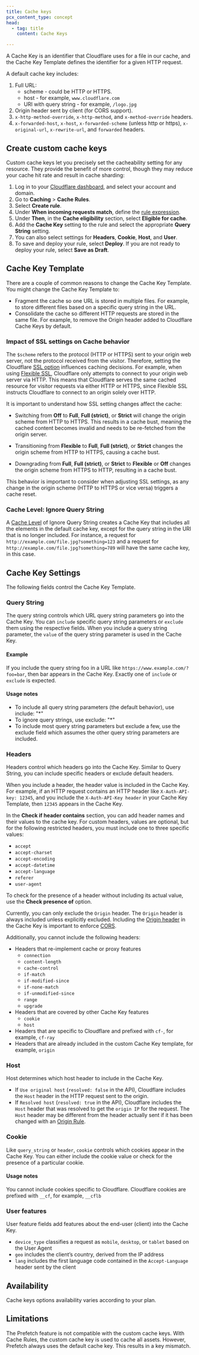 ```yaml
---
title: Cache keys
pcx_content_type: concept
head:
  - tag: title
    content: Cache Keys

---
```



A Cache Key is an identifier that Cloudflare uses for a file in our cache, and the Cache Key Template defines the identifier for a given HTTP request.

A default cache key includes:

1. Full URL:
   * scheme - could be HTTP or HTTPS.
   * host - for example, `www.cloudflare.com`
   * URI with query string - for example, `/logo.jpg`
2. Origin header sent by client (for CORS support).
3. `x-http-method-override`, `x-http-method`, and `x-method-override` headers.
4. `x-forwarded-host`, `x-host`, `x-forwarded-scheme` (unless http or https), `x-original-url`, `x-rewrite-url`, and `forwarded` headers.

## Create custom cache keys

Custom cache keys let you precisely set the cacheability setting for any resource. They provide the benefit of more control, though they may reduce your cache hit rate and result in cache sharding:

1. Log in to your [Cloudflare dashboard](https://dash.cloudflare.com), and select your account and domain.
2. Go to **Caching** > **Cache Rules**.
3. Select **Create rule**.
4. Under **When incoming requests match**, define the [rule expression](/ruleset-engine/rules-language/expressions/edit-expressions/#expression-builder).
5. Under **Then**, in the **Cache eligibility** section, select **Eligible for cache**.
6. Add the **Cache Key** setting to the rule and select the appropriate **Query String** setting.
7. You can also select settings for **Headers**, **Cookie**, **Host**, and **User**.
8. To save and deploy your rule, select **Deploy**. If you are not ready to deploy your rule, select **Save as Draft**.

## Cache Key Template

There are a couple of common reasons to change the Cache Key Template. You might change the Cache Key Template to:

* Fragment the cache so one URL is stored in multiple files. For example, to store different files based on a specific query string in the URL.
* Consolidate the cache so different HTTP requests are stored in the same file. For example, to remove the Origin header added to Cloudflare Cache Keys by default.

### Impact of SSL settings on Cache behavior

The `$scheme` refers to the protocol (HTTP or HTTPS) sent to your origin web server, not the protocol received from the visitor. Therefore, setting the Cloudflare [SSL option](/ssl/origin-configuration/ssl-modes/) influences caching decisions. For example, when using [Flexible SSL](/ssl/origin-configuration/ssl-modes/flexible/), Cloudflare only attempts to connect to your origin web server via HTTP. This means that Cloudflare serves the same cached resource for visitor requests via either HTTP or HTTPS, since Flexible SSL instructs Cloudflare to connect to an origin solely over HTTP.

It is important to understand how SSL setting changes affect the cache:

- Switching from **Off** to **Full**, **Full (strict)**, or **Strict** will change the origin scheme from HTTP to HTTPS. This results in a cache bust, meaning the cached content becomes invalid and needs to be re-fetched from the origin server.

- Transitioning from **Flexible** to **Full**, **Full (strict)**, or **Strict** changes the origin scheme from HTTP to HTTPS, causing a cache bust.

- Downgrading from **Full**, **Full (strict)**, or **Strict** to **Flexible** or **Off** changes the origin scheme from HTTPS to HTTP, resulting in a cache bust.

This behavior is important to consider when adjusting SSL settings, as any change in the origin scheme (HTTP to HTTPS or vice versa) triggers a cache reset.

### Cache Level: Ignore Query String

A [Cache Level](/cache/how-to/set-caching-levels/) of Ignore Query String creates a Cache Key that includes all the elements in the default cache key, except for the query string in the URI that is no longer included. For instance, a request for `http://example.com/file.jpg?something=123` and a request for `http://example.com/file.jpg?something=789` will have the same cache key, in this case.

## Cache Key Settings

The following fields control the Cache Key Template.

### Query String

The query string controls which URL query string parameters go into the Cache Key. You can `include` specific query string parameters or `exclude` them using the respective fields. When you include a query string parameter, the `value` of the query string parameter is used in the Cache Key.

#### Example

If you include the query string foo in a URL like `https://www.example.com/?foo=bar`, then bar appears in the Cache Key. Exactly one of `include` or `exclude` is expected.

#### Usage notes

* To include all query string parameters (the default behavior), use include: "\*"
* To ignore query strings, use exclude: "\*"
* To include most query string parameters but exclude a few, use the exclude field which assumes the other query string parameters are included.

### Headers

Headers control which headers go into the Cache Key. Similar to Query String, you can include specific headers or exclude default headers.

When you include a header, the header value is included in the Cache Key. For example, if an HTTP request contains an HTTP header like `X-Auth-API-key: 12345`, and you include the `X-Auth-API-Key header` in your Cache Key Template, then `12345` appears in the Cache Key.

In the **Check if header contains** section, you can add header names and their values to the cache key. For custom headers, values are optional, but for the following restricted headers, you must include one to three specific values:

  * `accept`
  * `accept-charset`
  * `accept-encoding`
  * `accept-datetime`
  * `accept-language`
  * `referer`
  * `user-agent`

To check for the presence of a header without including its actual value, use the **Check presence of** option.

Currently, you can only exclude the `Origin` header. The `Origin` header is always included unless explicitly excluded. Including the [Origin header](https://developer.mozilla.org/en-US/docs/Web/HTTP/Headers/Origin) in the Cache Key is important to enforce [CORS](https://developer.mozilla.org/en-US/docs/Glossary/CORS).

Additionally, you cannot include the following headers:

* Headers that re-implement cache or proxy features
  * `connection`
  * `content-length`
  * `cache-control`
  * `if-match`
  * `if-modified-since`
  * `if-none-match`
  * `if-unmodified-since`
  * `range`
  * `upgrade`
* Headers that are covered by other Cache Key features
  * `cookie`
  * `host`
* Headers that are specific to Cloudflare and prefixed with `cf-`, for example, `cf-ray`
* Headers that are already included in the custom Cache Key template, for example, `origin`

### Host

Host determines which host header to include in the Cache Key.

* If `Use original host` (`resolved: false` in the API), Cloudflare includes the `Host` header in the HTTP request sent to the origin.
* If `Resolved host` (`resolved: true` in the API), Cloudflare includes the `Host` header that was resolved to get the `origin IP` for the request. The `Host` header may be different from the header actually sent if it has been changed with an [Origin Rule](/rules/origin-rules/features/#dns-record).

### Cookie

Like `query_string` or `header`, `cookie` controls which cookies appear in the Cache Key. You can either include the cookie value or check for the presence of a particular cookie.

#### Usage notes

You cannot include cookies specific to Cloudflare. Cloudflare cookies are prefixed with `__cf`, for example, `__cflb`

### User features

User feature fields add features about the end-user (client) into the Cache Key.

* `device_type` classifies a request as `mobile`, `desktop`, or `tablet` based on the User Agent
* `geo` includes the client’s country, derived from the IP address
* `lang` includes the first language code contained in the `Accept-Language` header sent by the client

## Availability

Cache keys options availability varies according to your plan.

<FeatureTable id="cache.cache_key" />

## Limitations

The Prefetch feature is not compatible with the custom cache keys. With Cache Rules, the custom cache key is used to cache all assets. However, Prefetch always uses the default cache key. This results in a key mismatch.
